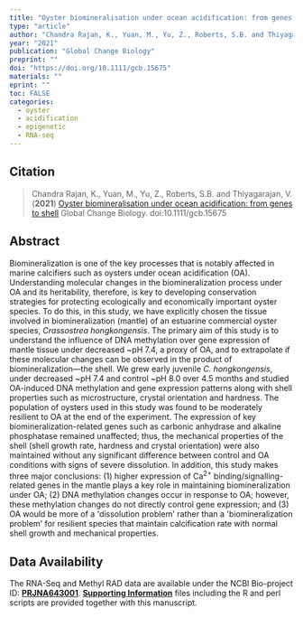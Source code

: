 ```yaml
---
title: "Oyster biomineralisation under ocean acidification: from genes to shell"
type: "article"
author: "Chandra Rajan, K., Yuan, M., Yu, Z., Roberts, S.B. and Thiyagarajan, V. "
year: "2021"
publication: "Global Change Biology"
preprint: ""
doi: "https://doi.org/10.1111/gcb.15675"
materials: ""
eprint: ""
toc: FALSE
categories:
  - oyster
  - acidification
  - epigenetic
  - RNA-seq
---
```


## Citation

> Chandra Rajan, K., Yuan, M., Yu, Z., Roberts, S.B. and Thiyagarajan, V. (**2021**) [Oyster biomineralisation under ocean acidification: from genes to shell](https://doi.org/10.1111/gcb.15675) Global Change Biology. doi:10.1111/gcb.15675

## Abstract

Biomineralization is one of the key processes that is notably affected in marine calcifiers such as oysters under ocean acidification (OA). Understanding molecular changes in the biomineralization process under OA and its heritability, therefore, is key to developing conservation strategies for protecting ecologically and economically important oyster species. To do this, in this study, we have explicitly chosen the tissue involved in biomineralization (mantle) of an estuarine commercial oyster species, *Crassostrea hongkongensis*. The primary aim of this study is to understand the influence of DNA methylation over gene expression of mantle tissue under decreased \~pH 7.4, a proxy of OA, and to extrapolate if these molecular changes can be observed in the product of biomineralization---the shell. We grew early juvenile *C. hongkongensis*, under decreased \~pH 7.4 and control \~pH 8.0 over 4.5 months and studied OA-induced DNA methylation and gene expression patterns along with shell properties such as microstructure, crystal orientation and hardness. The population of oysters used in this study was found to be moderately resilient to OA at the end of the experiment. The expression of key biomineralization-related genes such as carbonic anhydrase and alkaline phosphatase remained unaffected; thus, the mechanical properties of the shell (shell growth rate, hardness and crystal orientation) were also maintained without any significant difference between control and OA conditions with signs of severe dissolution. In addition, this study makes three major conclusions: (1) higher expression of Ca^2+^ binding/signalling-related genes in the mantle plays a key role in maintaining biomineralization under OA; (2) DNA methylation changes occur in response to OA; however, these methylation changes do not directly control gene expression; and (3) OA would be more of a \'dissolution problem\' rather than a \'biomineralization problem\' for resilient species that maintain calcification rate with normal shell growth and mechanical properties.

## Data Availability

The RNA-Seq and Methyl RAD data are available under the NCBI Bio-project ID: [**P**](http://www.peptideatlas.org/PASS/P "Link to external resource: P")[**RJNA643001**](http://www.peptideatlas.org/PASS/RJNA643001 "Link to external resource: RJNA643001"). [**Supporting Information**](https://onlinelibrary.wiley.com/doi/10.1111/gcb.15675#support-information-section) files including the R and perl scripts are provided together with this manuscript.

